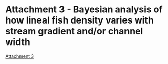 

# **Attachment 3 - Bayesian analysis of how lineal fish density varies with stream gradient and/or channel width** {-}

[Attachment 3](https://www.poissonconsulting.ca/f/1386346791)


